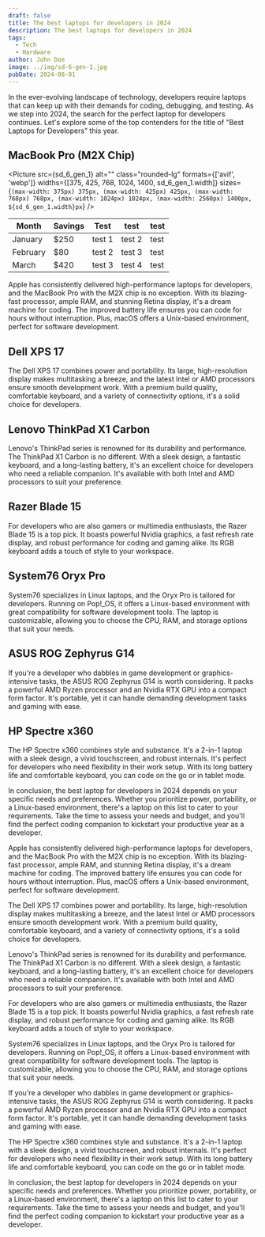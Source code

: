 ```yaml
---
draft: false
title: The best laptops for developers in 2024
description: The best laptops for developers in 2024
tags:
  - Tech
  - Hardware
author: John Doe
image: ../img/sd-6-gen-1.jpg
pubDate: 2024-08-01
---
```



In the ever-evolving landscape of technology, developers require laptops that can keep up with their demands for coding, debugging, and testing. As we step into 2024, the search for the perfect laptop for developers continues. Let's explore some of the top contenders for the title of "Best Laptops for Developers" this year.

## MacBook Pro (M2X Chip)

<Picture
  src={sd_6_gen_1}
  alt=""
  class="rounded-lg"
  formats={['avif', 'webp']}
  widths={[375, 425, 768, 1024, 1400, sd_6_gen_1.width]}
  sizes={`(max-width: 375px) 375px, (max-width: 425px) 425px, (max-width: 768px) 768px, (max-width: 1024px) 1024px, (max-width: 2560px) 1400px, ${sd_6_gen_1.width}px`}
/>

| Month    | Savings | Test   | test   | test |
| -------- | ------- | ------ | ------ | ---- |
| January  | $250    | test 1 | test 2 | test |
| February | $80     | test 2 | test 3 | test |
| March    | $420    | test 3 | test 4 | test |

Apple has consistently delivered high-performance laptops for developers, and the MacBook Pro with the M2X chip is no exception. With its blazing-fast processor, ample RAM, and stunning Retina display, it's a dream machine for coding. The improved battery life ensures you can code for hours without interruption. Plus, macOS offers a Unix-based environment, perfect for software development.

## Dell XPS 17

The Dell XPS 17 combines power and portability. Its large, high-resolution display makes multitasking a breeze, and the latest Intel or AMD processors ensure smooth development work. With a premium build quality, comfortable keyboard, and a variety of connectivity options, it's a solid choice for developers.

## Lenovo ThinkPad X1 Carbon

Lenovo's ThinkPad series is renowned for its durability and performance. The ThinkPad X1 Carbon is no different. With a sleek design, a fantastic keyboard, and a long-lasting battery, it's an excellent choice for developers who need a reliable companion. It's available with both Intel and AMD processors to suit your preference.

## Razer Blade 15

For developers who are also gamers or multimedia enthusiasts, the Razer Blade 15 is a top pick. It boasts powerful Nvidia graphics, a fast refresh rate display, and robust performance for coding and gaming alike. Its RGB keyboard adds a touch of style to your workspace.

## System76 Oryx Pro

System76 specializes in Linux laptops, and the Oryx Pro is tailored for developers. Running on Pop!\_OS, it offers a Linux-based environment with great compatibility for software development tools. The laptop is customizable, allowing you to choose the CPU, RAM, and storage options that suit your needs.

## ASUS ROG Zephyrus G14

If you're a developer who dabbles in game development or graphics-intensive tasks, the ASUS ROG Zephyrus G14 is worth considering. It packs a powerful AMD Ryzen processor and an Nvidia RTX GPU into a compact form factor. It's portable, yet it can handle demanding development tasks and gaming with ease.

## HP Spectre x360

The HP Spectre x360 combines style and substance. It's a 2-in-1 laptop with a sleek design, a vivid touchscreen, and robust internals. It's perfect for developers who need flexibility in their work setup. With its long battery life and comfortable keyboard, you can code on the go or in tablet mode.

In conclusion, the best laptop for developers in 2024 depends on your specific needs and preferences. Whether you prioritize power, portability, or a Linux-based environment, there's a laptop on this list to cater to your requirements. Take the time to assess your needs and budget, and you'll find the perfect coding companion to kickstart your productive year as a developer.

Apple has consistently delivered high-performance laptops for developers, and the MacBook Pro with the M2X chip is no exception. With its blazing-fast processor, ample RAM, and stunning Retina display, it's a dream machine for coding. The improved battery life ensures you can code for hours without interruption. Plus, macOS offers a Unix-based environment, perfect for software development.

The Dell XPS 17 combines power and portability. Its large, high-resolution display makes multitasking a breeze, and the latest Intel or AMD processors ensure smooth development work. With a premium build quality, comfortable keyboard, and a variety of connectivity options, it's a solid choice for developers.

Lenovo's ThinkPad series is renowned for its durability and performance. The ThinkPad X1 Carbon is no different. With a sleek design, a fantastic keyboard, and a long-lasting battery, it's an excellent choice for developers who need a reliable companion. It's available with both Intel and AMD processors to suit your preference.

For developers who are also gamers or multimedia enthusiasts, the Razer Blade 15 is a top pick. It boasts powerful Nvidia graphics, a fast refresh rate display, and robust performance for coding and gaming alike. Its RGB keyboard adds a touch of style to your workspace.

System76 specializes in Linux laptops, and the Oryx Pro is tailored for developers. Running on Pop!\_OS, it offers a Linux-based environment with great compatibility for software development tools. The laptop is customizable, allowing you to choose the CPU, RAM, and storage options that suit your needs.

If you're a developer who dabbles in game development or graphics-intensive tasks, the ASUS ROG Zephyrus G14 is worth considering. It packs a powerful AMD Ryzen processor and an Nvidia RTX GPU into a compact form factor. It's portable, yet it can handle demanding development tasks and gaming with ease.

The HP Spectre x360 combines style and substance. It's a 2-in-1 laptop with a sleek design, a vivid touchscreen, and robust internals. It's perfect for developers who need flexibility in their work setup. With its long battery life and comfortable keyboard, you can code on the go or in tablet mode.

In conclusion, the best laptop for developers in 2024 depends on your specific needs and preferences. Whether you prioritize power, portability, or a Linux-based environment, there's a laptop on this list to cater to your requirements. Take the time to assess your needs and budget, and you'll find the perfect coding companion to kickstart your productive year as a developer.
